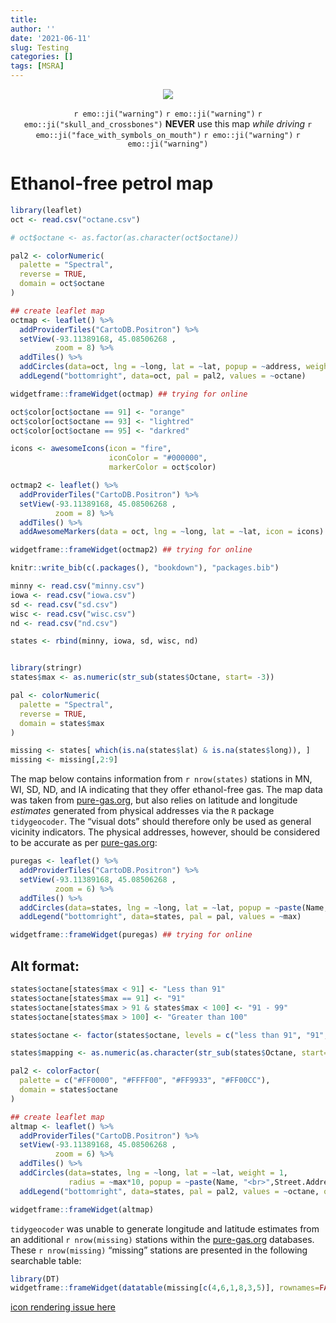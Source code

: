 ```yaml
---
title: 
author: ''
date: '2021-06-11'
slug: Testing
categories: []
tags: [MSRA]
---
```


<p align="center">
[![](scvc.PNG)](http://www.stcroixvalleycorvettes.com/)
</p>
<p align="center">
`r emo::ji("warning")` `r emo::ji("warning")` `r emo::ji("skull_and_crossbones")` **NEVER** use this map *while driving* `r emo::ji("face_with_symbols_on_mouth")` `r emo::ji("warning")` `r emo::ji("warning")` 
</p>

# Ethanol-free petrol map 

```r
library(leaflet)
oct <- read.csv("octane.csv")

# oct$octane <- as.factor(as.character(oct$octane))

pal2 <- colorNumeric(
  palette = "Spectral",
  reverse = TRUE,
  domain = oct$octane
)

## create leaflet map
octmap <- leaflet() %>% 
  addProviderTiles("CartoDB.Positron") %>% 
  setView(-93.11389168, 45.08506268	,
          zoom = 8) %>%
  addTiles() %>%
  addCircles(data=oct, lng = ~long, lat = ~lat, popup = ~address, weight=10, color=~pal2(octane), opacity=1, radius=10) %>%
  addLegend("bottomright", data=oct, pal = pal2, values = ~octane)

widgetframe::frameWidget(octmap) ## trying for online

```


```r

oct$color[oct$octane == 91] <- "orange"
oct$color[oct$octane == 93] <- "lightred"
oct$color[oct$octane == 95] <- "darkred"

icons <- awesomeIcons(icon = "fire",
                      iconColor = "#000000",
                      markerColor = oct$color)

octmap2 <- leaflet() %>%
  addProviderTiles("CartoDB.Positron") %>% 
  setView(-93.11389168, 45.08506268	,
          zoom = 8) %>%
  addTiles() %>%
  addAwesomeMarkers(data = oct, lng = ~long, lat = ~lat, icon = icons) 

widgetframe::frameWidget(octmap2) ## trying for online

```


```r
knitr::write_bib(c(.packages(), "bookdown"), "packages.bib")

minny <- read.csv("minny.csv")
iowa <- read.csv("iowa.csv")
sd <- read.csv("sd.csv")
wisc <- read.csv("wisc.csv")
nd <- read.csv("nd.csv")

states <- rbind(minny, iowa, sd, wisc, nd)


library(stringr)
states$max <- as.numeric(str_sub(states$Octane, start= -3))

pal <- colorNumeric(
  palette = "Spectral",
  reverse = TRUE,
  domain = states$max
)

missing <- states[ which(is.na(states$lat) & is.na(states$long)), ]
missing <- missing[,2:9]

```

The map below contains information from `r nrow(states)` stations in MN, WI, SD, ND, and IA indicating that they offer ethanol-free gas. The map data was taken from [pure-gas.org](https://www.pure-gas.org/), but also relies on latitude and longitude *estimates* generated from physical addresses via the `R` package `tidygeocoder`. The "visual dots" should therefore only be used as general vicinity indicators. The physical addresses, however, should be considered to be accurate as per [pure-gas.org](https://www.pure-gas.org/):

```r

puregas <- leaflet() %>% 
  addProviderTiles("CartoDB.Positron") %>% 
  setView(-93.11389168, 45.08506268	,
          zoom = 6) %>%
  addTiles() %>%
  addCircles(data=states, lng = ~long, lat = ~lat, popup = ~paste(Name, "<br>",Street.Address, "<br>", City, State, "<br>", Phone, "<br>", "Max Octane:", max), color=~pal(max), opacity=.8) %>%
  addLegend("bottomright", data=states, pal = pal, values = ~max)

widgetframe::frameWidget(puregas) ## trying for online

```

## Alt format:

```r

states$octane[states$max < 91] <- "Less than 91"
states$octane[states$max == 91] <- "91"
states$octane[states$max > 91 & states$max < 100] <- "91 - 99"
states$octane[states$max > 100] <- "Greater than 100"

states$octane <- factor(states$octane, levels = c("less than 91", "91", "91 - 99", "Greater than 100"))

states$mapping <- as.numeric(as.character(str_sub(states$Octane, start= -1)))

pal2 <- colorFactor(
  palette = c("#FF0000", "#FFFF00", "#FF9933", "#FF00CC"),
  domain = states$octane
)

## create leaflet map
altmap <- leaflet() %>% 
  addProviderTiles("CartoDB.Positron") %>% 
  setView(-93.11389168, 45.08506268	,
          zoom = 6) %>%
  addTiles() %>%
  addCircles(data=states, lng = ~long, lat = ~lat, weight = 1,
             radius = ~max*10, popup = ~paste(Name, "<br>",Street.Address, "<br>", City, State, "<br>", Phone, "<br>", "Max Octane:", max), fillColor=~pal2(octane)) %>%
  addLegend("bottomright", data=states, pal = pal2, values = ~octane, opacity = 1)

widgetframe::frameWidget(altmap)

```

`tidygeocoder` was unable to generate longitude and latitude estimates from an additional `r nrow(missing)` stations within the [pure-gas.org](https://www.pure-gas.org/) databases. These `r nrow(missing)` "missing" stations are presented in the following searchable table:

```r

library(DT)
widgetframe::frameWidget(datatable(missing[c(4,6,1,8,3,5)], rownames=FALSE, options = list(pageLength = 5)))  

```


[icon rendering issue here](https://github.com/rstudio/leaflet/issues/691)